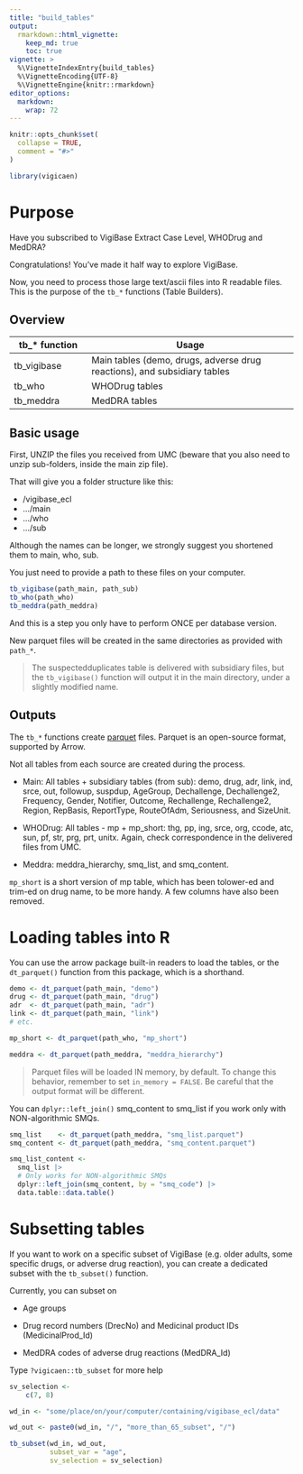 ```yaml
---
title: "build_tables"
output: 
  rmarkdown::html_vignette:
    keep_md: true
    toc: true
vignette: >
  %\VignetteIndexEntry{build_tables}
  %\VignetteEncoding{UTF-8}
  %\VignetteEngine{knitr::rmarkdown}
editor_options: 
  markdown: 
    wrap: 72
---
```


```r
knitr::opts_chunk$set(
  collapse = TRUE,
  comment = "#>"
)
```

```r
library(vigicaen)
```

# Purpose

Have you subscribed to VigiBase Extract Case Level, WHODrug and MedDRA?

Congratulations! You've made it half way to explore VigiBase.

Now, you need to process those large text/ascii files into R readable
files. This is the purpose of the `tb_*` functions (Table Builders).

## Overview

| tb\_\* function | Usage                                                                    |
|--------------------|----------------------------------------------------|
| tb_vigibase     | Main tables (demo, drugs, adverse drug reactions), and subsidiary tables |
| tb_who          | WHODrug tables                                                           |
| tb_meddra       | MedDRA tables                                                            |

## Basic usage

First, UNZIP the files you received from UMC (beware that you also need
to unzip sub-folders, inside the main zip file).

That will give you a folder structure like this:

-   /vigibase_ecl
-   .../main
-   .../who
-   .../sub

Although the names can be longer, we strongly suggest you shortened them
to main, who, sub.

You just need to provide a path to these files on your computer.

```r

tb_vigibase(path_main, path_sub)
tb_who(path_who)
tb_meddra(path_meddra)

```

And this is a step you only have to perform ONCE per database version.

New parquet files will be created in the same directories as provided
with `path_*`.

> The suspectedduplicates table is delivered with subsidiary files, but
> the `tb_vigibase()` function will output it in the main directory,
> under a slightly modified name.

## Outputs

The `tb_*` functions create
[parquet](https://arrow.apache.org/docs/r/index.html) files. Parquet is
an open-source format, supported by Arrow.

Not all tables from each source are created during the process.

-   Main: All tables + subsidiary tables (from sub):
demo, drug, adr, link, ind, srce, out, followup, suspdup,
AgeGroup, Dechallenge, Dechallenge2, Frequency,
Gender, Notifier, Outcome, Rechallenge, Rechallenge2, Region,
RepBasis, ReportType, RouteOfAdm, Seriousness, and SizeUnit.

-   WHODrug: All tables - mp + mp_short: thg, pp, 
ing, srce, org, ccode, atc, sun, pf, str, prg, prt, unitx. Again,
check correspondence in the delivered files from UMC.

-   Meddra: meddra_hierarchy, smq_list, and smq_content.

`mp_short` is a short version of mp table, which has been tolower-ed and
trim-ed on drug name, to be more handy. A few columns have also been
removed.

# Loading tables into R

You can use the arrow package built-in readers to load the tables, or
the `dt_parquet()` function from this package, which is a shorthand.

```r

demo <- dt_parquet(path_main, "demo")
drug <- dt_parquet(path_main, "drug")
adr  <- dt_parquet(path_main, "adr")
link <- dt_parquet(path_main, "link")
# etc.

mp_short <- dt_parquet(path_who, "mp_short")

meddra <- dt_parquet(path_meddra, "meddra_hierarchy")

```

> Parquet files will be loaded IN memory, by default. To change this
> behavior, remember to set `in_memory = FALSE`. Be careful that the
> output format will be different.

You can `dplyr::left_join()` smq_content to smq_list if you work only
with NON-algorithmic SMQs.

```r
smq_list    <- dt_parquet(path_meddra, "smq_list.parquet")
smq_content <- dt_parquet(path_meddra, "smq_content.parquet")

smq_list_content <-
  smq_list |>
  # Only works for NON-algorithmic SMQs
  dplyr::left_join(smq_content, by = "smq_code") |>
  data.table::data.table()
```

# Subsetting tables

If you want to work on a specific subset of VigiBase (e.g. older adults,
some specific drugs, or adverse drug reaction), you can create a
dedicated subset with the `tb_subset()` function.

Currently, you can subset on

-   Age groups

-   Drug record numbers (DrecNo) and Medicinal product IDs
    (MedicinalProd_Id)

-   MedDRA codes of adverse drug reactions (MedDRA_Id)

Type `?vigicaen::tb_subset` for more help

```r

sv_selection <-
    c(7, 8)

wd_in <- "some/place/on/your/computer/containing/vigibase_ecl/data"

wd_out <- paste0(wd_in, "/", "more_than_65_subset", "/")

tb_subset(wd_in, wd_out,
          subset_var = "age",
          sv_selection = sv_selection)
```
